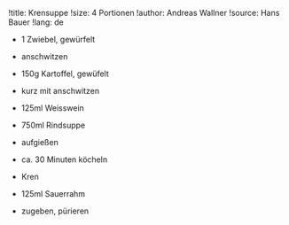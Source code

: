 !title: Krensuppe
!size: 4 Portionen
!author: Andreas Wallner
!source: Hans Bauer
!lang: de

* 1 Zwiebel, gewürfelt
- anschwitzen

* 150g Kartoffel, gewüfelt
- kurz mit anschwitzen

* 125ml Weisswein
* 750ml Rindsuppe
- aufgießen
- ca. 30 Minuten köcheln

* Kren
* 125ml Sauerrahm
- zugeben, pürieren
